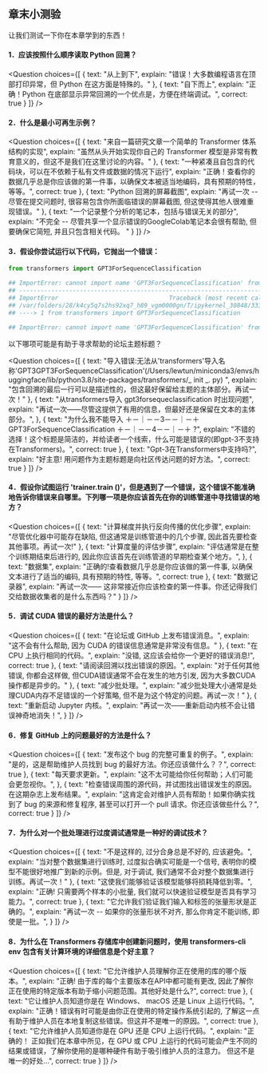 <!-- DISABLE-FRONTMATTER-SECTIONS -->

## 章末小测验 

让我们测试一下你在本章学到的东西！

#### 1．应该按照什么顺序读取 Python 回溯？
<Question
	choices={[
		{
			text: "从上到下",
			explain: "错误！大多数编程语言在顶部打印异常，但 Python 在这方面是特殊的。"
		},
		{
			text: "自下而上",
			explain: "正确！Python 在底部显示异常回溯的一个优点是，方便在终端调试。",
			correct: true
		}
	]}
/>

#### 2．什么是最小可再生示例？
<Question
	choices={[
		{
			text: "来自一篇研究文章一个简单的 Transformer 体系结构的实现",
			explain: "虽然从头开始实现你自己的 Transformer 模型是非常有教育意义的，但这不是我们在这里讨论的内容。"
		},
		{
			text: "一种紧凑且自包含的代码块，可以在不依赖于私有文件或数据的情况下运行",
			explain: "正确！查看你的数据几乎总是你应该做的第一件事，以确保文本被适当地编码，具有预期的特性，等等。",
			correct: true
		},
		{
			text: "Python 回溯的屏幕截图",
			explain: "再试一次 -- 尽管在提交问题时, 很容易包含你所面临错误的屏幕截图, 但这使得其他人很难重现错误。"
		},
		{
			text: "一个记录整个分析的笔记本，包括与错误无关的部分",
			explain: "不完全 -- 尽管共享一个显示错误的GoogleColab笔记本会很有帮助, 但要确保它简短, 并且只包含相关代码。 "
		}
	]}
/>

#### 3．假设你尝试运行以下代码，它抛出一个错误：
```py
from transformers import GPT3ForSequenceClassification

## ImportError: cannot import name 'GPT3ForSequenceClassification' from 'transformers' (/Users/lewtun/miniconda3/envs/huggingface/lib/python3.8/site-packages/transformers/__init__.py)
## ---------------------------------------------------------------------------
## ImportError                               Traceback (most recent call last)
## /var/folders/28/k4cy5q7s2hs92xq7_h89_vgm0000gn/T/ipykernel_30848/333858878.py in <module>
## ----> 1 from transformers import GPT3ForSequenceClassification

## ImportError: cannot import name 'GPT3ForSequenceClassification' from 'transformers' (/Users/lewtun/miniconda3/envs/huggingface/lib/python3.8/site-packages/transformers/__init__.py)
```

以下哪项可能是有助于寻求帮助的论坛主题标题？

<Question
	choices={[
		{
			text: "导入错误:无法从'transformers'导入名称'GPT3GPT3ForSequenceClassification'(/Users/lewtun/miniconda3/envs/huggingface/lib/python3.8/site-packages/transformers/_ init _. py) ",
			explain: "包含回溯的最后一行可以是描述性的，但这最好保留给主题的主体部分。再试一次！"
		},
		{
			text: "从transformers导入 gpt3forsequeclassification 时出现问题",
			explain: "再试一次——尽管这提供了有用的信息，但最好还是保留在文本的主体部分。",
		},
		{
			text: "为什么我不能导入 ＋－｜－－3－－｜－＋ GPT3ForSequenceClassification ＋－｜－－4－－｜－＋ ?",
			explain: "不错的选择！这个标题是简洁的，并给读者一个线索，什么可能是错误的(即gpt-3不支持在Transformers)。",
			correct: true
		},
		{
			text: "Gpt-3在Transformers中支持吗?",
			explain: "好主意! 用问题作为主题标题是向社区传达问题的好方法。",
			correct: true
		}
	]}
/>

#### 4．假设你试图运行 'trainer.train ()'，但是遇到了一个错误，这个错误不能准确地告诉你错误来自哪里。下列哪一项是你应该首先在你的训练管道中寻找错误的地方？
<Question
	choices={[
		{
			text: "计算梯度并执行反向传播的优化步骤",
			explain: "尽管优化器中可能存在缺陷, 但这通常是训练管道中的几个步骤, 因此首先要检查其他事项。再试一次!"
		},
		{
			text: "计算度量的评估步骤",
			explain: "评估通常是在整个训练期结束后进行的, 因此你应该首先在训练管道的早期检查某个地方。",
		},
		{
			text: "数据集",
			explain: "正确的!查看数据几乎总是你应该做的第一件事, 以确保文本进行了适当的编码, 具有预期的特性, 等等。",
			correct: true
		},
		{
			text: "数据记录器",
			explain: "再试一次—— 这非常接近你应该检查的第一件事。你还记得我们交给数据收集者的是什么东西吗？"
		}
	]}
/>

#### 5．调试 CUDA 错误的最好方法是什么？
<Question
	choices={[
		{
			text: "在论坛或 GitHub 上发布错误消息。",
			explain: "这不会有什么帮助, 因为 CUDA 的错误信息通常是非常没有信息。"
		},
		{
			text: "在 CPU 上执行相同的代码。",
			explain: "没错, 这应该会给你一个更好的错误消息!",
			correct: true
		},
		{
			text: "请阅读回溯以找出错误的原因。",
			explain: "对于任何其他错误, 你都会这样做, 但CUDA错误通常不会在发生的地方引发, 因为大多数CUDA操作都是异步的。"
		},
		{
			text: "减少批处理。",
			explain: "减少批处理大小通常是处理CUDA内存不足错误的一个好策略, 但不是为这个特定的问题。再试一次！"
		},
		{
			text: "重新启动 Jupyter 内核。",
			explain: "再试一次——重新启动内核不会让错误神奇地消失！",
		}
	]}
/>

#### 6．修复 GitHub 上的问题最好的方法是什么？
<Question
	choices={[
		{
			text: "发布这个 bug 的完整可重复的例子。",
			explain: "是的，这是帮助维护人员找到 bug 的最好方法。你还应该做什么？？",
			correct: true
		},
		{
			text: "每天要求更新。",
			explain: "这不太可能给你任何帮助；人们可能会更忽视你。",
		},
		{
			text: "检查错误周围的源代码，并试图找出错误发生的原因。在这期杂志上发布结果。",
			explain: "这肯定会对维护人员有帮助！如果你确实找到了 bug 的来源和修复程序, 甚至可以打开一个 pull 请求。你还应该做些什么？",
			correct: true
		}
	]}
/>

#### 7．为什么对一个批处理进行过度调试通常是一种好的调试技术？
<Question
	choices={[
		{
			text: "不是这样的, 过分合身总是不好的, 应该避免。",
			explain: "当对整个数据集进行训练时, 过度拟合确实可能是一个信号, 表明你的模型不能很好地推广到新的示例。但是, 对于调试, 我们通常不会对整个数据集进行训练。再试一次！"
		},
		{
			text: "这使我们能够验证该模型能够将损耗降低到零。",
			explain: "正确! 只需要两个样本的小批量, 我们就可以快速验证模型是否具有学习能力。",
			correct: true
		},
		{
			text: "它允许我们验证我们输入和标签的张量形状是正确的。",
			explain: "再试一次 -- 如果你的张量形状不对齐, 那么你肯定不能训练, 即使是一批。",
		}
	]}
/>

#### 8．为什么在 Transformers 存储库中创建新问题时，使用 transformers-cli env 包含有关计算环境的详细信息是个好主意？
<Question
	choices={[
		{
			text: "它允许维护人员理解你正在使用的库的哪个版本。",
			explain: "正确! 由于库的每个主要版本在API中都可能有更改, 因此了解你正在使用的特定版本有助于缩小问题范围。其他好处是什么?",
			correct: true
		},
		{
			text: "它让维护人员知道你是在 Windows、 macOS 还是 Linux 上运行代码。",
			explain: "正确！错误有时可能是由你正在使用的特定操作系统引起的, 了解这一点有助于维护人员在本地复制这些错误。但这并不是唯一的原因。",
			correct: true
		},
		{
			text: "它允许维护人员知道你是在 GPU 还是 CPU 上运行代码。",
			explain: "正确的！ 正如我们在本章中所见，在 GPU 或 CPU 上运行的代码可能会产生不同的结果或错误，了解你使用的是哪种硬件有助于吸引维护人员的注意力。 但这不是唯一的好处...",
			correct: true
		}
	]}
/>